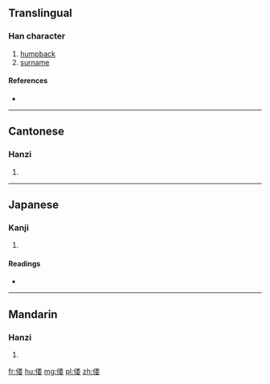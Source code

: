{{also|僂}}
==Translingual==

===Han character===
{{Han char|rn=9|rad=人|as=09|sn=11|four=|canj=OFDV|ids=⿰亻娄}}

# [[humpback]]
# [[surname]]

====References====
* {{Han ref|kx=0112.071|dkj=00924|dj=0239.140|hdz=10195.020|uh=507B|ud=20603}}

----

==Cantonese==

===Hanzi===
{{yue-hanzi|jyut=|y=lau4|tra=僂}}

# {{defn|lang=yue|sort=人09}}

----

==Japanese==

===Kanji===
{{ja-kanji|grade=|rs=人09}}

# {{defn|lang=ja|sort=人09}}

====Readings====
* {{ja-readings|on=[[ろう]] (rō)|kun=}}

----

==Mandarin==

===Hanzi===
{{cmn-hanzi|tra=僂|pin=[[lóu]] ([[lou2]]), [[lǚ]] ([[lü3]])|wg=lou<sup>2</sup>, lü<sup>3</sup>}}

# {{defn|lang=cmn|sort=人09}}

[[fr:偻]]
[[hu:偻]]
[[mg:偻]]
[[pl:偻]]
[[zh:偻]]